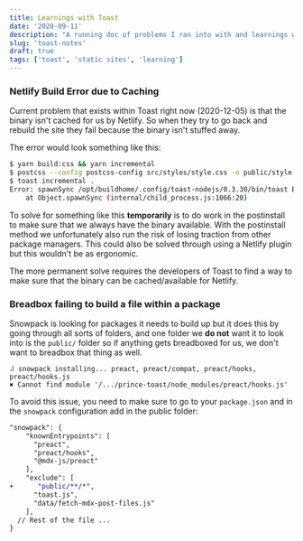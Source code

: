 ```yaml
---
title: Learnings with Toast
date: '2020-09-11'
description: "A running doc of problems I ran into with and learnings with toast"
slug: 'toast-notes'
draft: true
tags: ['toast', 'static sites', 'learning']
---
```


### Netlify Build Error due to Caching

Current problem that exists within Toast right now (2020-12-05) is that the binary isn't
cached for us by Netlify. So when they try to go back and rebuild the site they fail because
the binary isn't stuffed away.

The error would look something like this:

```bash
$ yarn build:css && yarn incremental
$ postcss --config postcss-config src/styles/style.css -o public/style.css
$ toast incremental .
Error: spawnSync /opt/buildhome/.config/toast-nodejs/0.3.30/bin/toast ENOENT
    at Object.spawnSync (internal/child_process.js:1066:20)
```

To solve for something like this **temporarily** is to do work in the postinstall
to make sure that we always have the binary available. With the postinstall method
we unfortunately also run the risk of losing traction from other package managers.
This could also be solved through using a Netlify plugin but this wouldn't be as ergonomic.

The more permanent solve requires the developers of Toast to find a way to make sure
that the binary can be cached/available for Netlify.

### Breadbox failing to build a file within a package

Snowpack is looking for packages it needs to build up but it does this by going through
all sorts of folders, and one folder we **do not** want it to look into is the `public/`
folder so if anything gets breadboxed for us, we don't want to breadbox that thing as well.

```shell
⠼ snowpack installing... preact, preact/compat, preact/hooks, preact/hooks.js
✖ Cannot find module '/.../prince-toast/node_modules/preact/hooks.js'
```

To avoid this issue, you need to make sure to go to your `package.json` and in the `snowpack`
configuration add in the public folder:

```diff
"snowpack": {
    "knownEntrypoints": [
      "preact",
      "preact/hooks",
      "@mdx-js/preact"
    ],
    "exclude": [
+      "public/**/*",
      "toast.js",
      "data/fetch-mdx-post-files.js"
    ],
  // Rest of the file ...
}
```